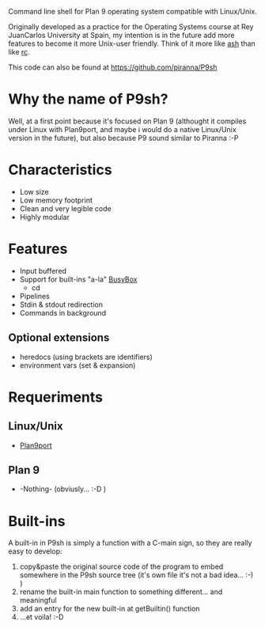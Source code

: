 Command line shell for Plan 9 operating system compatible with Linux/Unix.

Originally developed as a practice for the Operating Systems course at Rey JuanCarlos University at Spain, my intention is in the future add more features to become it more Unix-user friendly. Think of it more like [http://en.wikipedia.org/wiki/Almquist_shell ash] than like [http://en.wikipedia.org/wiki/Rc rc].

This code can also be found at https://github.com/piranna/P9sh

= Why the name of P9sh? =
Well, at a first point because it's focused on Plan 9 (althought it compiles under Linux with Plan9port, and maybe i would do a native Linux/Unix version in the future), but also because P9 sound similar to Piranna :-P

= Characteristics =
* Low size
* Low memory footprint
* Clean and very legible code
* Highly modular

= Features =
* Input buffered
* Support for built-ins "a-la" [http://busybox.net BusyBox]
** cd
* Pipelines
* Stdin & stdout redirection
* Commands in background

== Optional extensions ==
* heredocs (using brackets are identifiers)
* environment vars (set & expansion)

= Requeriments =
== Linux/Unix ==
* [http://swtch.com/plan9port Plan9port]

== Plan 9 ==
* -Nothing- (obviusly... :-D )

= Built-ins =
A built-in in P9sh is simply a function with a C-main sign, so they are really easy to develop:
# copy&paste the original source code of the program to embed somewhere in the P9sh source tree (it's own file it's not a bad idea... :-) )
# rename the built-in main function to something different... and meaningful
# add an entry for the new built-in at getBuiltin() function
# ...et voila! :-D